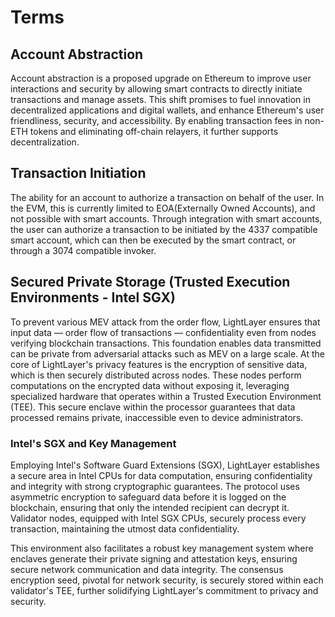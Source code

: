 # Terms

## Account Abstraction

Account abstraction is a proposed upgrade on Ethereum to improve user interactions and security by allowing smart contracts to directly initiate transactions and manage assets.
This shift promises to fuel innovation in decentralized applications and digital wallets, and enhance Ethereum's user friendliness, security, and accessibility.
By enabling transaction fees in non-ETH tokens and eliminating off-chain relayers, it further supports decentralization.

## Transaction Initiation

The ability for an account to authorize a transaction on behalf of the user.
In the EVM, this is currently limited to EOA(Externally Owned Accounts), and not possible with smart accounts.
Through integration with smart accounts, the user can authorize a transaction to be initiated by the 4337 compatible smart account, which can then be executed by the smart contract, or through a 3074 compatible invoker.

## Secured Private Storage (Trusted Execution Environments - Intel SGX)

To prevent various MEV attack from the order flow, LightLayer ensures that input data — order flow of transactions — confidentiality even from nodes verifying blockchain transactions.
This foundation enables data transmitted can be private from adversarial attacks such as MEV on a large scale. At the core of LightLayer's privacy features is the encryption of sensitive data, which is then securely distributed across nodes.
These nodes perform computations on the encrypted data without exposing it, leveraging specialized hardware that operates within a Trusted Execution Environment (TEE). This secure enclave within the processor guarantees that data processed remains private, inaccessible even to device administrators.

### Intel's SGX and Key Management

Employing Intel's Software Guard Extensions (SGX), LightLayer establishes a secure area in Intel CPUs for data computation, ensuring confidentiality and integrity with strong cryptographic guarantees.
The protocol uses asymmetric encryption to safeguard data before it is logged on the blockchain, ensuring that only the intended recipient can decrypt it.
Validator nodes, equipped with Intel SGX CPUs, securely process every transaction, maintaining the utmost data confidentiality.

This environment also facilitates a robust key management system where enclaves generate their private signing and attestation keys, ensuring secure network communication and data integrity.
The consensus encryption seed, pivotal for network security, is securely stored within each validator's TEE, further solidifying LightLayer's commitment to privacy and security.
